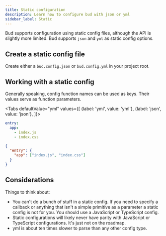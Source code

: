 ```yaml
---
title: Static configuration
description: Learn how to configure bud with json or yml
sidebar_label: Static
---
```



Bud supports configuration using static config files, although the API is slightly more limited. Bud supports `json` and `yml` as static config options.

## Create a static config file

Create either a `bud.config.json` or `bud.config.yml` in your project root.

## Working with a static config

Generally speaking, config function names can be used as keys. Their values serve as function parameters.

<Tabs
  defaultValue="yml"
  values={[
    {label: 'yml', value: 'yml'},
    {label: 'json', value: 'json'},
  ]}>
  <TabItem value="yml">

```yml title="bud.config.yml"
entry:
  app:
    - index.js
    - index.css
```

  </TabItem>
  <TabItem value="json">

```json title="bud.config.json"
{
  "entry": {
    "app": ["index.js", "index.css"]
  }
}
```

  </TabItem>
</Tabs>

## Considerations

Things to think about:

- You can't do a bunch of stuff in a static config. If you need to specify a callback or anything that isn't a simple primitive as a parameter a static config is not for you. You should use a JavaScript or TypeScript config.
- Static configurations will likely never have parity with JavaScript or TypeScript configurations. It's just not on the roadmap.
- yml is about ten times slower to parse than any other config type.
